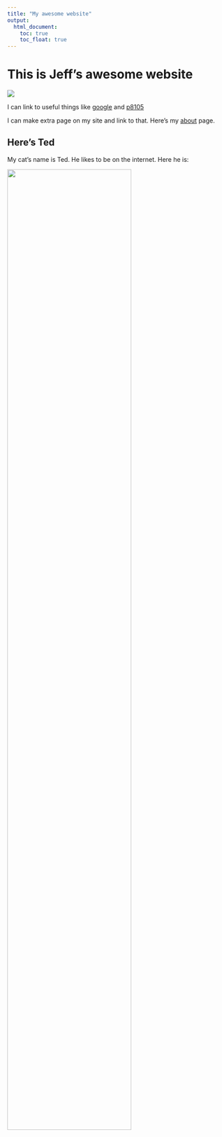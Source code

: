 ```yaml
---
title: "My awesome website"
output: 
  html_document:
    toc: true
    toc_float: true
---
```


# This is Jeff's awesome website

![](https://media.giphy.com/media/drXGoW1iudhKw/giphy.gif)

I can link to useful things like [google](https://www.google.com/) and [p8105](https://www.p8105.com)


I can make extra page on my site and link to that. Here's my [about](about.html) page.


## Here's Ted

My cat's name is Ted. He likes to be on the internet. Here he is:

<img src="images/image.jpeg" style="width:75%">

